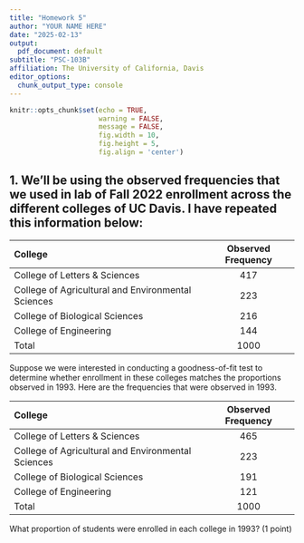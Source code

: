 ```yaml
---
title: "Homework 5"
author: "YOUR NAME HERE"
date: "2025-02-13"
output:
  pdf_document: default
subtitle: "PSC-103B"
affiliation: The University of California, Davis
editor_options:
  chunk_output_type: console
---
```


```r
knitr::opts_chunk$set(echo = TRUE,
                      warning = FALSE,
                      message = FALSE,
                      fig.width = 10,
                      fig.height = 5,
                      fig.align = 'center')

```

<!-- # Instructions -->

<!-- Please use R/RStudio to complete the following questions. You will submit your filled-out version of this document **as a PDF** on Canvas. Make sure your PDF looks as expected before submitting. Please **include the code you used to generate your answer for each question (when relevant) as well as the final answer and/or relevant output**. -->

<!-- You may consult with your classmates while working on the assignment, but **you must do all the work yourself – everything you turn in must be your own code and words**. Academic dishonesty will not be tolerated.  -->

<!-- Please submit **a pdf version** of this document with your answers on Canvas by **4:00pm on Thursday, February 27th (before lab)**. -->

## 1. We’ll be using the observed frequencies that we used in lab of Fall 2022 enrollment across the different colleges of UC Davis. I have repeated this information below:

|College| Observed Frequency|
|:-----|:-----------------:|
|College of Letters & Sciences| 417|
|College of Agricultural and Environmental Sciences|223|
|College of Biological Sciences| 216|
|College of Engineering| 144|
|Total| 1000|

Suppose we were interested in conducting a goodness-of-fit test to determine whether enrollment in these colleges matches the proportions observed in 1993. Here are the frequencies that were observed in 1993. 

|College| Observed Frequency|
|:-----|:-----------------:|
|College of Letters & Sciences| 465|
|College of Agricultural and Environmental Sciences|223|
|College of Biological Sciences| 191|
|College of Engineering| 121|
|Total| 1000|

What proportion of students were enrolled in each college in 1993? (1 point)


